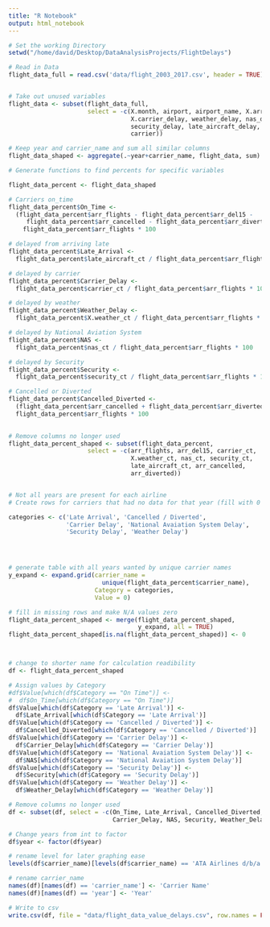 ```yaml
---
title: "R Notebook"
output: html_notebook
---
```


```r

# Set the working Directory
setwd("/home/david/Desktop/DataAnalysisProjects/FlightDelays")

# Read in Data
flight_data_full = read.csv('data/flight_2003_2017.csv', header = TRUE)


# Take out unused variables
flight_data <- subset(flight_data_full, 
                      select = -c(X.month, airport, airport_name, X.arr_delay, 
                                  X.carrier_delay, weather_delay, nas_delay, 
                                  security_delay, late_aircraft_delay, X, 
                                  carrier))

# Keep year and carrier_name and sum all similar columns
flight_data_shaped <- aggregate(.~year+carrier_name, flight_data, sum)

# Generate functions to find percents for specific variables

flight_data_percent <- flight_data_shaped

# Carriers on_time
flight_data_percent$On_Time <- 
  (flight_data_percent$arr_flights - flight_data_percent$arr_del15 - 
     flight_data_percent$arr_cancelled - flight_data_percent$arr_diverted ) / 
    flight_data_percent$arr_flights * 100

# delayed from arriving late
flight_data_percent$Late_Arrival <- 
  flight_data_percent$late_aircraft_ct / flight_data_percent$arr_flights * 100

# delayed by carrier
flight_data_percent$Carrier_Delay <-
  flight_data_percent$carrier_ct / flight_data_percent$arr_flights * 100

# delayed by weather
flight_data_percent$Weather_Delay <-
  flight_data_percent$X.weather_ct / flight_data_percent$arr_flights * 100

# delayed by National Aviation System
flight_data_percent$NAS <-
  flight_data_percent$nas_ct / flight_data_percent$arr_flights * 100

# delayed by Security
flight_data_percent$Security <-
  flight_data_percent$security_ct / flight_data_percent$arr_flights * 100

# Cancelled or Diverted
flight_data_percent$Cancelled_Diverted <- 
  (flight_data_percent$arr_cancelled + flight_data_percent$arr_diverted) /
  flight_data_percent$arr_flights * 100
  

# Remove columns no longer used
flight_data_percent_shaped <- subset(flight_data_percent, 
                      select = -c(arr_flights, arr_del15, carrier_ct, 
                                  X.weather_ct, nas_ct, security_ct, 
                                  late_aircraft_ct, arr_cancelled, 
                                  arr_diverted))


# Not all years are present for each airline
# Create rows for carriers that had no data for that year (fill with 0's)

categories <- c('Late Arrival', 'Cancelled / Diverted', 
                'Carrier Delay', 'National Avaiation System Delay', 
                'Security Delay', 'Weather Delay')




# generate table with all years wanted by unique carrier names
y_expand <- expand.grid(carrier_name = 
                          unique(flight_data_percent$carrier_name),
                        Category = categories,
                        Value = 0)

# fill in missing rows and make N/A values zero 
flight_data_percent_shaped <- merge(flight_data_percent_shaped,
                                    y_expand, all = TRUE)
flight_data_percent_shaped[is.na(flight_data_percent_shaped)] <- 0



# change to shorter name for calculation readibility
df <- flight_data_percent_shaped

# Assign values by Category
#df$Value[which(df$Category == "On Time")] <- 
#  df$On_Time[which(df$Category == "On Time")]
df$Value[which(df$Category == 'Late Arrival')] <- 
  df$Late_Arrival[which(df$Category == 'Late Arrival')]
df$Value[which(df$Category == 'Cancelled / Diverted')] <- 
  df$Cancelled_Diverted[which(df$Category == 'Cancelled / Diverted')]
df$Value[which(df$Category == 'Carrier Delay')] <- 
  df$Carrier_Delay[which(df$Category == 'Carrier Delay')]
df$Value[which(df$Category == 'National Avaiation System Delay')] <- 
  df$NAS[which(df$Category == 'National Avaiation System Delay')]
df$Value[which(df$Category == 'Security Delay')] <- 
  df$Security[which(df$Category == 'Security Delay')]
df$Value[which(df$Category == 'Weather Delay')] <- 
  df$Weather_Delay[which(df$Category == 'Weather Delay')]

# Remove columns no longer used
df <- subset(df, select = -c(On_Time, Late_Arrival, Cancelled_Diverted,
                             Carrier_Delay, NAS, Security, Weather_Delay))

# Change years from int to factor
df$year <- factor(df$year)

# rename level for later graphing ease
levels(df$carrier_name)[levels(df$carrier_name) == 'ATA Airlines d/b/a ATA'] <- 'ATA Airlines'

# rename carrier_name
names(df)[names(df) == 'carrier_name'] <- 'Carrier Name'
names(df)[names(df) == 'year'] <- 'Year'

```


```r
# Write to csv
write.csv(df, file = "data/flight_data_value_delays.csv", row.names = FALSE)

```





